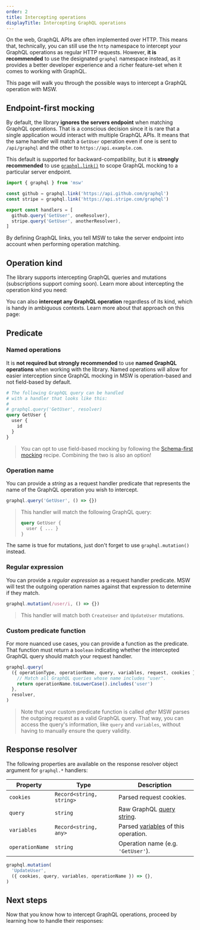 ```yaml
---
order: 2
title: Intercepting operations
displayTitle: Intercepting GraphQL operations
---
```


On the web, GraphQL APIs are often implemented over HTTP. This means that, technically, you can still use the `http` namespace to intercept your GraphQL operations as regular HTTP requests. However, **it is recommended** to use the designated `graphql` namespace instead, as it provides a better developer experience and a richer feature-set when it comes to working with GraphQL.

This page will walk you through the possible ways to intercept a GraphQL operation with MSW.

## Endpoint-first mocking

By default, the library **ignores the servers endpoint** when matching GraphQL operations. That is a conscious decision since it is rare that a single application would interact with multiple GraphQL APIs. It means that the same handler will match a `GetUser` operation even if one is sent to `/api/graphql` and the other to `https://api.example.com`.

This default is supported for backward-compatibility, but it is **strongly recommended** to use [`graphql.link()`](/docs/api/graphql#graphqllinkurl) to scope GraphQL mocking to a particular server endpoint.

```ts {7,8} /graphql.link/
import { graphql } from 'msw'

const github = graphql.link('https://api.github.com/graphql')
const stripe = graphql.link('https://api.stripe.com/graphql')

export const handlers = [
  github.query('GetUser', oneResolver),
  stripe.query('GetUser', anotherResolver),
]
```

By defining GraphQL links, you tell MSW to take the server endpoint into account when performing operation matching.

## Operation kind

The library supports intercepting GraphQL queries and mutations (subscriptions support coming soon). Learn more about intercepting the operation kind you need:

<div className="md:grid md:grid-cols-2 md:gap-x-5">
  <PageCard
    icon={GraphQLIcon}
    url="/docs/graphql/intercepting-operations/queries"
    title="Queries"
    description="Learn about interceping GraphQL queries"
  />
  <PageCard
    icon={GraphQLIcon}
    url="/docs/graphql/intercepting-operations/mutations"
    title="Mutations"
    description="Learn about interceping GraphQL mutations"
  />
</div>

You can also **intercept any GraphQL operation** regardless of its kind, which is handy in ambiguous contexts. Learn more about that approach on this page:

<PageCard
  icon={GraphQLIcon}
  url="/docs/graphql/intercepting-operations/operations"
  title="Operations"
  description="Learn about interceping any GraphQL operation"
/>

## Predicate

### Named operations

It is **not required but strongly recommended** to use **named GraphQL operations** when working with the library. Named operations will allow for easier interception since GraphQL mocking in MSW is operation-based and not field-based by default.

```graphql {5} /GetUser/
# The following GraphQL query can be handled
# with a handler that looks like this:
#
# graphql.query('GetUser', resolver)
query GetUser {
  user {
    id
  }
}
```

> You can opt to use field-based mocking by following the [Schema-first mocking](/docs/graphql/schema-first-mocking) recipe. Combining the two is also an option!

### Operation name

You can provide a _string_ as a request handler predicate that represents the name of the GraphQL operation you wish to intercept.

```ts /'GetUser'/
graphql.query('GetUser', () => {})
```

> This handler will match the following GraphQL query:
>
> ```graphql /GetUser/
> query GetUser {
>   user { ... }
> }
> ```

The same is true for mutations, just don't forget to use `graphql.mutation()` instead.

### Regular expression

You can provide a _regular expression_ as a request handler predicate. MSW will test the outgoing operation names against that expression to determine if they match.

```ts
graphql.mutation(/user/i, () => {})
```

> This handler will match both `CreateUser` and `UpdateUser` mutations.

### Custom predicate function

For more nuanced use cases, you can provide a function as the predicate. That function must return a `boolean` indicating whether the intercepted GraphQL query should match your request handler.

```ts
graphql.query(
  ({ operationType, operationName, query, variables, request, cookies }) => {
    // Match all GraphQL queries whose name includes "user".
    return operationName.toLowerCase().includes('user')
  },
  resolver,
)
```

> Note that your custom predicate function is called _after_ MSW parses the outgoing request as a valid GraphQL query. That way, you can access the query's information, like `query` and `variables`, without having to manually ensure the query validity.

## Response resolver

The following properties are available on the response resolver object argument for `graphql.*` handlers:

| Property        | Type                     | Description                                                                                  |
| --------------- | ------------------------ | -------------------------------------------------------------------------------------------- |
| `cookies`       | `Record<string, string>` | Parsed request cookies.                                                                      |
| `query`         | `string`                 | Raw GraphQL [query string](/docs/graphql/intercepting-operations/queries#reading-raw-query). |
| `variables`     | `Record<string, any>`    | Parsed [variables](/docs/graphql/intercepting-operations/variables) of this operation.       |
| `operationName` | `string`                 | Operation name (e.g. `'GetUser'`).                                                           |

```ts /cookies/#g /query/ /variables/#v /operationName/
graphql.mutation(
  'UpdateUser',
  ({ cookies, query, variables, operationName }) => {},
)
```

## Next steps

Now that you know how to intercept GraphQL operations, proceed by learning how to handle their responses:


<PageCard
  icon={GraphQLIcon}
  url="/docs/graphql/mocking-responses"
  title="Mocking responses"
  description="Different ways to handle an intercepted GraphQL operation."
/>
